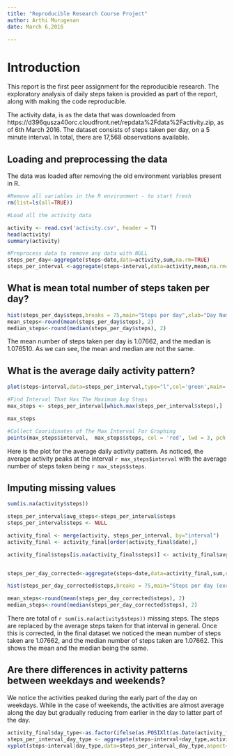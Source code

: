 ```yaml
---
title: "Reproducible Research Course Project"
author: Arthi Murugesan
date: March 6,2016

---
```

# Introduction

This report is the first peer assignment for the reproducible research. The exploratory analysis of daily steps taken is provided as part of the report, along with making the code reproducible.

The activity data, is as the data that was downloaded from https://d396qusza40orc.cloudfront.net/repdata%2Fdata%2Factivity.zip, as of 6th March 2016. The dataset consists of steps taken per day, on a 5 minute interval. In total, there are 17,568 observations available.

## Loading and preprocessing the data

The data was loaded after removing the old environment variables present in R.
```r

#Remove all variables in the R environment - to start fresh
rm(list=ls(all=TRUE)) 

#Load all the activity data

activity <- read.csv('activity.csv', header = T)
head(activity)
summary(activity)

#Preprocess data to remove any data with NULL
steps_per_day<-aggregate(steps~date,data=activity,sum,na.rm=TRUE)
steps_per_interval <-aggregate(steps~interval,data=activity,mean,na.rm=TRUE)
```


## What is mean total number of steps taken per day?

```r
hist(steps_per_day$steps,breaks = 75,main="Steps per day",xlab="Day Number(in progressing order)", ylab="Steps")
mean_steps<-round(mean(steps_per_day$steps), 2)
median_steps<-round(median(steps_per_day$steps), 2)

```

The mean number of steps taken per day is 1.07662, and the median is 1.076510. As we can see, the mean and median are not the same.

## What is the average daily activity pattern?

```r

plot(steps~interval,data=steps_per_interval,type="l",col='green',main='Steps per interval')

#Find Interval That Has The Maximum Avg Steps
max_steps <- steps_per_interval[which.max(steps_per_interval$steps),]

max_steps

#Collect Cooridinates of The Max Interval For Graphing
points(max_steps$interval,  max_steps$steps, col = 'red', lwd = 3, pch = 10)
```

Here is the plot for the average daily activity pattern. As noticed, the average activity peaks at the interval `r max_steps$interval` with the average number of steps taken being `r max_steps$steps`.

## Imputing missing values

```r
sum(is.na(activity$steps))

steps_per_interval$avg_steps<-steps_per_interval$steps
steps_per_interval$steps <- NULL

activity_final <- merge(activity, steps_per_interval, by="interval")
activity_final <- activity_final[order(activity_final$date),]

activity_final$steps[is.na(activity_final$steps)] <- activity_final$avg_steps[is.na(activity_final$steps)]


steps_per_day_corrected<-aggregate(steps~date,data=activity_final,sum,na.rm=TRUE)

hist(steps_per_day_corrected$steps,breaks = 75,main="Steps per day (excluding NA)",xlab="Day Number(in progressing order)", ylab="Steps")

mean_steps<-round(mean(steps_per_day_corrected$steps), 2)
median_steps<-round(median(steps_per_day_corrected$steps), 2)

```
There are total of `r sum(is.na(activity$steps))` missing steps. The steps are replaced by the average steps taken for that interval in general. Once this is corrected, in the final dataset we noticed the mean number of steps taken are 1.07662, and the median number of steps taken are 1.07662. This shows the mean and the median being the same.

## Are there differences in activity patterns between weekdays and weekends?

We notice the activities peaked during the early part of the day on weekdays. While in the case of weekends, the activities are almost average along the day but gradually reducing from earlier in the day to latter part of the day.

```r
activity_final$day_type<-as.factor(ifelse(as.POSIXlt(as.Date(activity_final$date))$wday%%6==0,"week end","week day"))
steps_per_interval_day_type <- aggregate(steps~interval+day_type,activity_final,mean)
xyplot(steps~interval|day_type,data=steps_per_interval_day_type,aspect=1/2,type="l",col='red',ylab='No of Steps',xlab="Interval",main='Steps by day type')
```